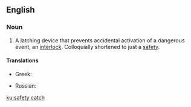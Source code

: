 ==English==

===Noun===
{{en-noun|safety catches}}

#A latching device that prevents accidental activation of a dangerous event, an [[interlock]].  Colloquially shortened to just a [[safety]].

====Translations====
{{trans-top|safety catch}}
* Greek: {{t+|el|ασφάλεια|f}}
{{trans-mid}}
* Russian: {{t+|ru|предохрани́тель|m}}
{{trans-bottom}}

[[ku:safety catch]]